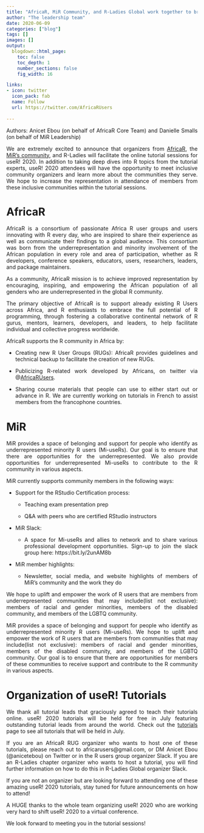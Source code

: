 ```yaml
---
title: "AfricaR, MiR Community, and R-Ladies Global work together to bring useR! 2020 tutorials to the whole R community" 
author: "The leadership team"
date: 2020-06-09
categories: ["blog"]
tags: []
images: []
output:
  blogdown::html_page:
    toc: false
    toc_depth: 1
    number_sections: false
    fig_width: 16

links:
- icon: twitter
  icon_pack: fab
  name: Follow
  url: https://twitter.com/AfricaRUsers
    
---
```

 <style>
body {text-align: justify}
</style>

Authors: Anicet Ebou (on behalf of AfricaR Core Team) and Danielle Smalls (on behalf of MiR Leadership)

We are extremely excited to announce that organizers from [AfricaR](https://africa-r.org), the [MiR’s community](https://medium.com/@doritolay/introducing-mir-a-community-for-underrepresented-users-of-r-7560def7d861), and R-Ladies will facilitate the online tutorial sessions for useR! 2020. In addition to taking deep dives into R topics from the tutorial experts, useR! 2020 attendees will have the opportunity to meet inclusive community organizers and learn more about the communities they serve. We hope to increase the representation in attendance of members from these inclusive communities within the tutorial sessions. 


# AfricaR

AfricaR is a consortium of passionate Africa R user groups and users innovating with R every day, who are inspired to share their experience as well as communicate their findings to a global audience. This consortium was born from the underrepresentation and minority involvement of the African population in every role and area of participation, whether as R developers, conference speakers, educators, users, researchers, leaders, and package maintainers.

As a community, AfricaR mission is to achieve improved representation by encouraging, inspiring, and empowering the African population of all genders who are underrepresented in the global R community.

The primary objective of AfricaR is to support already existing R Users across Africa, and R enthusiasts to embrace the full potential of R programming, through fostering a collaborative continental network of R gurus, mentors, learners, developers, and leaders, to help facilitate individual and collective progress worldwide.


AfricaR  supports the R community in Africa by:

+ Creating new R User Groups (RUGs): AfricaR provides guidelines and technical backup to facilitate the creation of new RUGs.

+ Publicizing R-related work developed by Africans, on twitter via @[AfricaRUsers](https://twitter.com/AfricaRUsers).

+ Sharing course materials that people can use to either start out or advance in R. We are currently working on tutorials in French to assist members from the francophone countries.

# MiR

MiR provides a space of belonging and support for people who identify as underrepresented minority R users (Mi-useRs). Our goal is to ensure that there are opportunities for the underrepresented. We also provide opportunities for underrepresented Mi-useRs to contribute to the R community in various aspects.

MiR currently supports community members in the following ways:

+ Support for the RStudio Certification process:
    + Teaching exam presentation prep
    
    + Q&A with peers who are certified RStudio instructors
    
+ MiR Slack:

    + A space for Mi-useRs and allies to network and to share various professional development opportunities. Sign-up to join the slack group here: https://bit.ly/2unAM8b
    
    
+ MiR member highlights:
    
    + Newsletter, social media, and website highlights of members of MiR’s community and the work they do

We hope to uplift and empower the work of R users that are members from underrepresented communities that may include(list not exclusive): members of racial and gender minorities, members of the disabled community, and members of the LGBTQ community. 

MiR provides a space of belonging and support for people who identify as underrepresented minority R users (Mi-useRs). We hope to uplift and empower the work of R users that are members from communities that may include(list not exclusive): members of racial and gender minorities, members of the disabled community, and members of the LGBTQ community. Our goal is to ensure that there are opportunities for members of these communities to receive support and contribute to the R community in various aspects. 

# Organization of useR! Tutorials

We thank all tutorial leads that graciously agreed to teach their tutorials online. useR! 2020 tutorials will be held for free in July featuring outstanding tutorial leads from around the world. Check out the [tutorials](https://docs.google.com/spreadsheets/d/1qaQ6dARwMjAJ2oG0KZwzMvY4fJmXsSz_i-dPcg3dUmE/edit?usp=sharing) page to see all tutorials that will be held in July. 

If you are an AfricaR RUG organizer who wants to host one of these tutorials, please reach out to africarusers@gmail.com, or DM Anicet Ebou (@anicetebou) on Twitter or in the R users group organizer Slack. If you are an R-Ladies chapter organizer who wants to host a tutorial, you will find further information on how to do this in R-Ladies Global organizer Slack.
 
If you are not an organizer but are looking forward to attending one of these amazing useR! 2020 tutorials, stay tuned for future announcements on how to attend!

A HUGE thanks to the whole team organizing useR! 2020 who are working very hard to shift useR! 2020 to a virtual conference. 

We look forward to meeting you in the tutorial sessions! 




